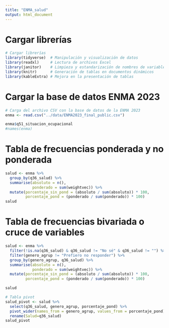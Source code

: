 ```yaml
---
title: "ENMA_salud"
output: html_document
---
```


# Cargar librerías
```r
# Cargar librerías
library(tidyverse)  # Manipulación y visualización de datos
library(readxl)     # Lectura de archivos Excel
library(janitor)    # Limpieza y estandarización de nombres de variables
library(knitr)      # Generación de tablas en documentos dinámicos
library(kableExtra) # Mejora en la presentación de tablas
```

# Cargar la base de datos ENMA 2023
```r

# Carga del archivo CSV con la base de datos de la ENMA 2023
enma <- read.csv("../data/ENMA2023_final_public.csv")

enma$q51_situacion_ocupacional
#names(enma)
```

# Tabla de frecuencias ponderada y no ponderada
```r

salud <- enma %>%
  group_by(q36_salud) %>% 
  summarise(absoluto = n(),
            ponderado = sum(weightvec)) %>% 
  mutate(porcentaje_sin_pond = (absoluto / sum(absoluto)) * 100,
         porcentaje_pond = (ponderado / sum(ponderado)) * 100)
salud
```

# Tabla de frecuencias bivariada o cruce de variables
```r

salud <- enma %>%
  filter(!is.na(q36_salud) & q36_salud != "No sé" & q36_salud != "") %>%
  filter(genero_agrup != "Prefiero no responder") %>%
  group_by(genero_agrup, q36_salud) %>%
  summarise(absoluto = n(),
            ponderado = sum(weightvec)) %>%
  mutate(porcentaje_sin_pond = (absoluto / sum(absoluto)) * 100,
         porcentaje_pond = (ponderado / sum(ponderado)) * 100)

salud

# Tabla pivot
salud_pivot <- salud %>%
  select(q36_salud, genero_agrup, porcentaje_pond) %>%
  pivot_wider(names_from = genero_agrup, values_from = porcentaje_pond) %>%
  rename(Salud=q36_salud)
salud_pivot

```
  